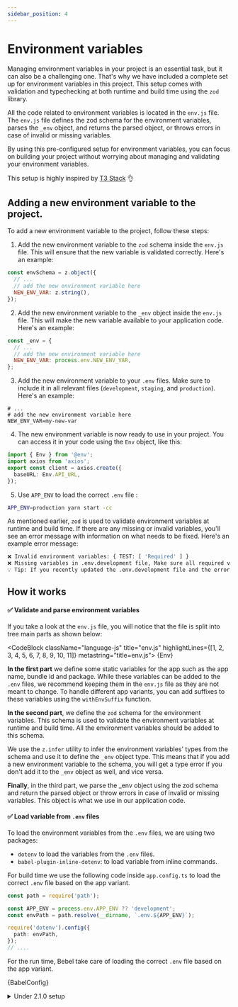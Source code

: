```yaml
---
sidebar_position: 4
---
```




# Environment variables

Managing environment variables in your project is an essential task, but it can also be a challenging one. That's why we have included a complete set up for environment variables in this project. This setup comes with validation and typechecking at both runtime and build time using the `zod` library.

All the code related to environment variables is located in the `env.js` file. The `env.js` file defines the zod schema for the environment variables, parses the `_env` object, and returns the parsed object, or throws errors in case of invalid or missing variables.

By using this pre-configured setup for environment variables, you can focus on building your project without worrying about managing and validating your environment variables.

This setup is highly inspired by [T3 Stack](https://create.t3.gg/) 👌

## Adding a new environment variable to the project.

To add a new environment variable to the project, follow these steps:

1. Add the new environment variable to the `zod` schema inside the `env.js` file. This will ensure that the new variable is validated correctly. Here's an example:

```js title="env.js"
const envSchema = z.object({
  // ...
  // add the new environment variable here
  NEW_ENV_VAR: z.string(),
});
```
2. Add the new environment variable to the `_env` object inside the `env.js` file. This will make the new variable available to your application code. Here's an example:

```js title="env.js"
const _env = {
  // ...
  // add the new environment variable here
  NEW_ENV_VAR: process.env.NEW_ENV_VAR,
};
```

3. Add the new environment variable to your `.env` files. Make sure to include it in all relevant files (`development`, `staging`, and `production`). Here's an example:

```env title=".env."
# ...
# add the new environment variable here
NEW_ENV_VAR=my-new-var
```

4. The new environment variable is now ready to use in your project. You can access it in your code using the `Env` object, like this:

```ts title="client.ts"
import { Env } from '@env';
import axios from 'axios';
export const client = axios.create({
  baseURL: Env.API_URL,
});

```

5. Use `APP_ENV` to load the correct `.env` file :

```bash
APP_ENV=production yarn start -cc
```

As mentioned earlier, `zod` is used to validate environment variables at runtime and build time. If there are any missing or invalid variables, you'll see an error message with information on what needs to be fixed. Here's an example error message:
```bash
❌ Invalid environment variables: { TEST: [ 'Required' ] }
❌ Missing variables in .env.development file, Make sure all required variables are defined in the .env.development file.
💡 Tip: If you recently updated the .env.development file and the error still persists, try restarting the server with the -cc flag to clear the cache.
```

## How it works

#### ✅ Validate and parse environment variables

If you take a look at the `env.js` file, you will notice that the file is split into tree main parts as shown below:


<CodeBlock className="language-js"
  title="env.js"
  highlightLines={[1, 2, 3, 4, 5, 6, 7, 8, 9, 10, 11]}
  metastring="title=env.js">
  {Env}
</CodeBlock>

**In the first part**  we define some static variables for the app such as the app name, bundle id and package. While these variables can be added to the `.env` files, we recommend keeping them in the `env.js` file as they are not meant to change. To handle different app variants, you can add suffixes to these variables using the `withEnvSuffix` function.

**In the second part**, we define the `zod` schema for the environment variables. This schema is used to validate the environment variables at runtime and build time. All the environment variables should be added to this schema.

We use the `z.infer` utility to infer the environment variables' types from the schema and use it to define the `_env` object type. This means that if you add a new environment variable to the schema, you will get a type error if you don't add it to the `_env` object as well, and vice versa.

**Finally**, in the third part, we parse the _env object using the zod schema and return the parsed object or throw errors in case of invalid or missing variables. This object is what we use in our application code.


#### ✅ Load variable from `.env` files

To load the environment variables from the `.env` files, we are using two packages:

- `dotenv` to load the variables from the `.env` files.
- `babel-plugin-inline-dotenv`: to load variable from inline commands.

For build time we use the following code inside `app.config.ts` to load the correct `.env` file based on the app variant.

```ts title="app.config.ts"
const path = require('path');

const APP_ENV = process.env.APP_ENV ?? 'development';
const envPath = path.resolve(__dirname, `.env.${APP_ENV}`);

require('dotenv').config({
  path: envPath,
});
// ....
```

For the run time, Bebel take care of loading the correct `.env` file based on the app variant.


<CodeBlock language="js">{BabelConfig}</CodeBlock>

<details>
   <summary> Under 2.1.0 setup </summary>

We opted to use a simple typescript file to store all the environment variables and configuration for a simple reason, adding typechecking for the environment variables to make sure we are not missing any required variables using the correct type for each variable.

Using a simple typescript file for environment variables help us keep the project simple as possible as we didn't need to add any extra dependencies to the project.

## Adding environment variables

The environment variables file is located at `src/config` and it's support multiple app variant such as `development`, `staging` and `production`.

```ts title="src/config/config.ts"
const packageJSON = require('../package.json');

// default values
const SCHEME = 'com.obytes';
const APP_NAME = 'ObytesApp';

const development = {
  APP_ENV: 'development',
  name: APP_NAME,
  scheme: `${SCHEME}.development`,
  icon: './assets/icon.development.png',
  foregroundImage: './assets/icon.development.png',
  API_URL: 'https://dummyjson.com/',
  version: packageJSON.version,
};

const staging = {
  APP_ENV: 'staging',
  name: APP_NAME,
  scheme: `${SCHEME}.staging`,
  icon: './assets/icon.staging.png',
  foregroundImage: './assets/icon.staging.png',
  API_URL: 'https://dummyjson.com/',
  version: packageJSON.version,
};
const production = {
  APP_ENV: 'production',
  name: APP_NAME,
  scheme: `${SCHEME}`,
  icon: './assets/icon.png',
  foregroundImage: './assets/icon.png',
  API_URL: 'https://dummyjson.com/',
  version: packageJSON.version,
};

const configs = { development, staging, production };

function getConfig(appEnv) {
  return configs[appEnv];
}

module.exports = { getConfig };
```

```ts title="src/config/index.ts"
// we only use this file to add typescript support to the config file
// unfortunately, we cant import  typescript config inside expo config file
import Constants from 'expo-constants';

import { getConfig } from './config.js';

const NConfig = getConfig(
  Constants.expoConfig?.extra?.APP_ENV ?? 'development'
);

type APP_ENV_Type = 'development' | 'staging' | 'production';
export type ConfigType = {
  scheme: string;
  icon: string;
  foregroundImage: string;
  APP_ENV: APP_ENV_Type;
  API_URL: string;
  version: string;
  name: string;
};
const Config = NConfig as ConfigType;

export default Config;
```

:::note
We need only the ts file configuration file but as we can't import typescript files in expo config file. we need to create a js file that will export the same configuration as the ts file.
:::

## Using environment variables

As we are using an absolute import for the configuration file, you can easily import environment variables in any file in the project.

```ts title="src/api/common/client.tsx"
import Config from '@config';
import axios from 'axios';
export const client = axios.create({
  baseURL: Config.API_URL,
});
```

</details>
